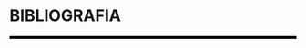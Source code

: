 
```{=latex}
\cftaddtitleline{toc}{chapter}{\rule{\textwidth}{0.4pt}}{}
```

# **BIBLIOGRAFIA** {-}

<!--script for generating HORIZONTAL LINE-->
<hr style="height:5px;border-width:0;color:black;background-color:black">

```{=latex}
\markboth{}{}
\par\noindent\rule{\textwidth}{0.05in}
```
